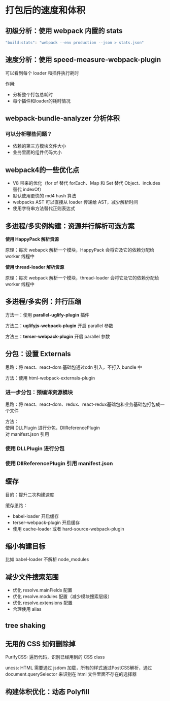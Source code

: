 
# 打包后的速度和体积

## 初级分析：使用 webpack 内置的 stats

``` javascript
"build:stats": "webpack --env production --json > stats.json"
```

## 速度分析：使用 speed-measure-webpack-plugin

可以看到每个 loader 和插件执行耗时

作用:
- 分析整个打包总耗时
- 每个插件和loader的耗时情况

## webpack-bundle-analyzer 分析体积

### 可以分析哪些问题？

- 依赖的第三方模块文件大小
- 业务里面的组件代码大小

## webpack4的一些优化点

- V8 带来的优化（for of 替代 forEach、Map 和 Set 替代 Object、includes 替代 indexOf）
- 默认使用更快的 md4 hash 算法
- webpacks AST 可以直接从 loader 传递给 AST，减少解析时间
- 使用字符串方法替代正则表达式

## 多进程/多实例构建：资源并行解析可选方案

**使用 HappyPack 解析资源**

原理：每次 webapck 解析一个模块，HappyPack 会将它及它的依赖分配给 worker 线程中

**使用 thread-loader 解析资源**

原理：每次 webpack 解析一个模块，thread-loader 会将它及它的依赖分配给 worker 线程中

## 多进程/多实例：并行压缩

方法一：使用 **parallel-uglify-plugin** 插件

方法二：**uglifyjs-webpack-plugin** 开启 parallel 参数

方法三：**terser-webpack-plugin** 开启 parallel 参数

## 分包：设置 Externals

思路：将 react、react-dom 基础包通过cdn 引入，不打入 bundle 中

方法：使用 html-webpack-externals-plugin

### 进一步分包：预编译资源模块

思路：将 react、react-dom、redux、react-redux基础包和业务基础包打包成一个文件

方法：  
使用 DLLPlugin 进行分包，DllReferencePlugin  
对 manifest.json 引用  

### 使用 DLLPlugin 进行分包

### 使用 DllReferencePlugin 引用 manifest.json

## 缓存

目的：提升二次构建速度

缓存思路：
- babel-loader 开启缓存
- terser-webpack-plugin 开启缓存
- 使用 cache-loader 或者 hard-source-webpack-plugin

## 缩小构建目标

比如 babel-loader 不解析 node_modules

## 减少文件搜索范围

- 优化 resolve.mainFields 配置
- 优化 resolve.modules 配置（减少模块搜索层级）
- 优化 resolve.extensions 配置
- 合理使用 alias

## tree shaking

## 无用的 CSS 如何删除掉

PurifyCSS: 遍历代码，识别已经用到的 CSS class

uncss: HTML 需要通过 jsdom 加载，所有的样式通过PostCSS解析，通过document.querySelector 来识别在 html 文件里面不存在的选择器

## 构建体积优化：动态 Polyfill
